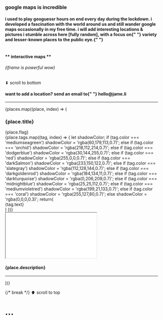 
<h3> google maps is incredible </h3>

<h4 className="description w-[90vw]">
  i used to play geoguessr hours on end every day during the lockdown. i
  developed a fascination with the world around us and still wander google maps
  occasionally in my free time. i will add interesting locations & pictures i
  stumble across here [fully random], with a focus on{" "}
  <span className="underline">variety</span> and lesser-known places to the
  public eye.{" "}
</h4>

#

<div className="flex items-baseline gap-[20px]">
  <h4 className="text-xl italic leading-none m-0">** interactive maps **</h4>
  <h6 className="leading-none m-0">(iframe is powerful wow)</h6>
</div>

<ScrollButtonTop>⬇ scroll to bottom</ScrollButtonTop>
<h4>
  want to add a location? send an email to{" "}
  <span className="underline">hello@jame.li</span>
</h4>
<hr />

 <div>
  {places.map((place, index) => (
    <div key={index} className="flex flex-col w-[90vw] allContainer">
      <div className="flex justify-between items-baseline pb-[10px] topContainer">
        <div className="flex items-center m-0 gap-[10px]">
          <h3 className="title !m-0 leading-none">{place.title}</h3>
          <span className="text-[40px] !m-0 leading-none">{place.flag}</span>
        </div>
        <div className="flex items-center gap-[10px] tagContainer m-0">
        {place.tags.map((tag, index) => {
            let shadowColor;
            if (tag.color === 'mediumseagreen') shadowColor = 'rgba(60,179,113,0.7)';
            else if (tag.color === 'orchid') shadowColor = 'rgba(218,112,214,0.7)';
            else if (tag.color === 'dodgerblue') shadowColor = 'rgba(30,144,255,0.7)';
            else if (tag.color === 'red') shadowColor = 'rgba(255,0,0,0.7)';
            else if (tag.color === 'darkSalmon') shadowColor = 'rgba(233,150,122,0.7)';
            else if (tag.color === 'slategray') shadowColor = 'rgba(112,128,144,0.7)';
            else if (tag.color === 'darkgoldenrod') shadowColor = 'rgba(184,134,11,0.7)';
            else if (tag.color === 'darkturquoise') shadowColor = 'rgba(0,206,209,0.7)';
            else if (tag.color === 'midnightblue') shadowColor = 'rgba(25,25,112,0.7)';
            else if (tag.color === 'mediumvioletred') shadowColor = 'rgba(199,21,133,0.7)';
            else if (tag.color === 'coral') shadowColor = 'rgba(255,127,80,0.7)';
            else shadowColor = 'rgba(0,0,0,0.3)';
          return(
          <div
            key={index}
            className={`text-white px-[15px] py-[2px] rounded-[15px] text-[12px]`}
            style={{ 
              backgroundColor: tag.color, 
              boxShadow: `0px 4px 8px ${shadowColor}`, 
            }}
          >
            <span>{tag.text}</span>
          </div>)
        })}
          <PlaceLikes slug={place.title}/>
        </div>
      </div>
      <iframe
        src={place.iframeSrc}
        className="w-[90vw] h-[75vh] border-0 iframe"
        allowFullScreen=""
        loading="lazy"
        referrerPolicy="no-referrer-when-downgrade"
        allow="accelerometer; gyroscope;"
      ></iframe>
      <h4 className="mt-[10px] mb-[25px] w-[90vw]">
        {place.description}
      </h4>
      <hr className="m-0 p-0 mb-[12px]" />
    </div>
  ))}
</div>

{/* break */}
<ScrollButtonBottom>⬆ scroll to top</ScrollButtonBottom>
# ...
<div className="mt-[10px]" />
